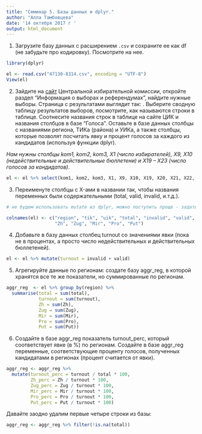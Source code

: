 ```yaml
---
title: "Семинар 5. Базы данных и dplyr."
author: "Алла Тамбовцева"
date: '14 октября 2017 г '
output: html_document
---
```


1.  Загрузите базу данных с расширением `.csv` и сохраните ее как df (не забудьте про кодировку). Посмотрите на нее.

```r
library(dplyr)

el <- read.csv("47130-8314.csv", encoding = "UTF-8")
View(el)
```

2.  Зайдите на [сайт](http://www.cikrf.ru/) Центральной избирательной комиссии, откройте раздел "Информация о выборах и референдумах", найдите нужные выборы. Страница с результатами выглядит так: . Выберите сводную таблицу результатов выборов, посмотрите, как называются строки в таблице. Соотнесите названия строк в таблице на сайте ЦИК и названия столбцов в базе "Голоса". Оставьте в базе данных столбцы с названиями региона, ТИКа (района) и УИКа, а также столбцы, которые позволят посчитать явку и процент голосов за каждого из кандидатов (используя функции dplyr). 

*Нам нужны столбцы kom1, kom2, kom3, X1 (число избирателей), X9, X10 (недействительные и действительные бюллетени) и X19 -- X23 (число голосов за кандидатов)*.

```r
el <- el %>% select(kom1, kom2, kom3, X1, X9, X10, X19, X20, X21, X22, X23)
```

3. Переименуте столбцы с X-ами в названии так, чтобы названия переменных были содержательными (total, valid, invalid, и.т.д.).

```r
# не будем использовать mutate из dplyr, можно поступить проще - задать вектор названий столбцов, как в матрицах

colnames(el) <- c("region", "tik", "uik", "total", "invalid", "valid",
                  "Zh", "Zug", "Mir", "Pro", "Put")
```

4. Добавьте в базу данных столбец turnout со значениями явки (пока не в процентах, а просто число недействительных и действительных бюллетеней).

```r
el <- el %>% mutate(turnout = invalid + valid)
```

5. Агрегируйте данные по регионам: создате базу aggr_reg, в которой хранятся все те же показатели, но суммированные по регионам.

```r
aggr_reg  <- el %>% group_by(region) %>%
  summarise(total = sum(total),
            turnout = sum(turnout),
            Zh = sum(Zh),
            Zug = sum(Zug),
            Mir = sum(Mir),
            Pro = sum(Pro),
            Put = sum(Put))
```

6. Создайте в базе aggr_reg показатель turnout_perc, который соответствует явке (в %) по регионам. Создайте в базе aggr_reg переменные, соответствующие проценту голосов, полученных кандидатами в регионах (процент считается от явки).

```r
aggr_reg <- aggr_reg %>% 
  mutate(turnout_perc = turnout / total * 100, 
         Zh_perc = Zh / turnout * 100,
         Zug_perc = Zug / turnout * 100,
         Mir_perc = Mir / turnout * 100,
         Pro_perc = Pro / turnout * 100,
         Put_perc = Put / turnout * 100)
```

Давайте заодно удалим первые четыре строки из базы:

```r
aggr_reg <- aggr_reg %>% filter(!is.na(total))
```



